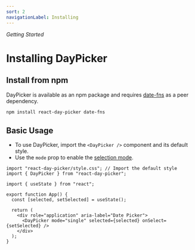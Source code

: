 ```yaml
---
sort: 2
navigationLabel: Installing
---
```


_Getting Started_

# Installing DayPicker

## Install from npm

DayPicker is available as an npm package and requires [date-fns](https://date-fns.org) as a peer dependency.

```sh
npm install react-day-picker date-fns
```

## Basic Usage

- To use DayPicker, import the `<DayPicker />` component and its default style.
- Use the `mode` prop to enable the [selection mode](./selecting-days).

```tsx title="App.jsx" caption="render:Start"
import "react-day-picker/style.css"; // Import the default style
import { DayPicker } from "react-day-picker";

import { useState } from "react";

export function App() {
  const [selected, setSelected] = useState();

  return (
    <div role="application" aria-label="Date Picker">
      <DayPicker mode="single" selected={selected} onSelect={setSelected} />
    </div>
  );
}
```
